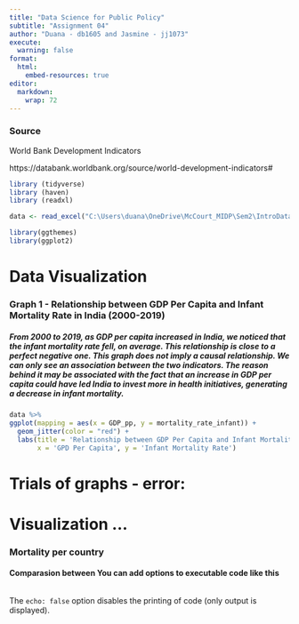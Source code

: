 ```yaml
---
title: "Data Science for Public Policy"
subtitle: "Assignment 04"
author: "Duana - db1605 and Jasmine - jj1073"
execute:
  warning: false
format:
  html:
    embed-resources: true
editor: 
  markdown: 
    wrap: 72
---
```


### Source

World Bank Development Indicators

https://databank.worldbank.org/source/world-development-indicators#

```r
library (tidyverse)
library (haven)
library (readxl)

data <- read_excel("C:\Users\duana\OneDrive\McCourt_MIDP\Sem2\IntroDataScience\assignment04\Assignment04\assignment04\data\assignment4.xlsx")

library(ggthemes)
library(ggplot2)

```

# Data Visualization

### Graph 1 - Relationship between GDP Per Capita and Infant Mortality Rate in India (2000-2019)

##### From 2000 to 2019, as GDP per capita increased in India, we noticed that the infant mortality rate fell, on average. This relationship is close to a perfect negative one. This graph does not imply a causal relationship. We can only see an association between the two indicators. The reason behind it may be associated with the fact that an increase in GDP per capita could have led India to invest more in health initiatives, generating a decrease in infant mortality.

```r
data %>%
ggplot(mapping = aes(x = GDP_pp, y = mortality_rate_infant)) +
  geom_jitter(color = "red") +
  labs(title = 'Relationship between GDP Per Capita and Infant Mortality Rate', 
       x = 'GPD Per Capita', y = 'Infant Mortality Rate')

```

# Trials of graphs - error:

# Visualization ...

### Mortality per country

#### Comparasion between You can add options to executable code like this

```r

```

The `echo: false` option disables the printing of code (only output is
displayed).
